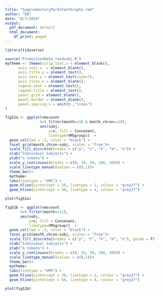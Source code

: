```yaml
---
title: "SupplementaryPerInfantGraphs.rmd"
author: "EB"
date: "8/7/2019"
output:
  pdf_document: default
  html_document:
    df_print: paged
---
```



```r
library(tidyverse)

```

```r
source("ProductionData_randsubj.R")
mytheme <- theme(strip.text.x = element_blank(),
      axis.text.x  = element_blank(),
      axis.title.y = element_text(),
      axis.text.y = element_text(size=7),
      axis.ticks.x = element_blank(),
      legend.text = element_text(),
      legend.title = element_text(),
      panel.grid = element_blank(),
      panel.border = element_blank(),
      panel.spacing.x = unit(0.,"lines")
)

```



```r


figS1a <- ggplot(vmscount 
                %>% filter(month==10 & month_chron==10), 
                aes(subj,
                    y=n, fill = Consonant,
                    linetype=VMSgroup))  +  
  geom_col(lwd = .3, color = "black") +
  facet_grid(month_chron~subj, scales = "free")+
  scale_fill_discrete(breaks = c("p", "t", "k", "m", "n")) +
  xlab("Individual Subjects") + 
  ylab("n tokens") +
  scale_y_continuous(breaks = c(0, 20, 50, 200, 400)) +
  scale_linetype_manual(values = c(0,1))+
  theme_bw()+
  mytheme+
  labs(linetype = "VMS") +
  geom_hline(yintercept = 20, linetype = 2, colour = "grey27") +
  geom_hline(yintercept = 50, linetype = 4, colour = "grey27")

plot(figS1a)


```



```r
figS1b <- ggplot(vmscount 
       %>% filter(month==11), 
       aes(subj,
           y=n, fill = Consonant,
           linetype=VMSgroup))  +  
  geom_col(lwd = .3, color = "black") +
  facet_grid(month_chron~subj, scales = "free")+
  scale_fill_discrete(breaks = c("p", "t", "k", "m", "n"), guide = F) +
  xlab("Individual Subjects") + 
  ylab("n tokens") +
  scale_y_continuous(breaks = c(0, 20, 50, 200, 400)) +
  scale_linetype_manual(values = c(0,1))+
  theme_bw()+
  mytheme+ 
  labs(linetype = "VMS") +
  geom_hline(yintercept = 20, linetype = 2, colour = "grey27") +
  geom_hline(yintercept = 50, linetype = 4, colour = "grey27")

plot(figS1b)
```


